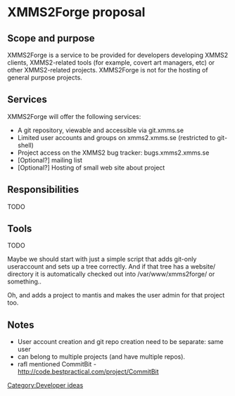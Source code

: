 = XMMS2Forge proposal =

== Scope and purpose ==
XMMS2Forge is a service to be provided for developers developing XMMS2 clients,
XMMS2-related tools (for example, covert art managers, etc) or
other XMMS2-related projects. XMMS2Forge is not for the hosting of general
purpose projects.

== Services ==
XMMS2Forge will offer the following services:
* A git repository, viewable and accessible via git.xmms.se
* Limited user accounts and groups on xmms2.xmms.se (restricted to git-shell)
* Project access on the XMMS2 bug tracker: bugs.xmms2.xmms.se
* [Optional?] mailing list
* [Optional?] Hosting of small web site about project

== Responsibilities ==
TODO

== Tools ==
TODO

<anders>	Maybe we should start with just a simple script that adds git-only useraccount and sets up a tree correctly. And if that tree has a website/ directory it is automatically checked out into /var/www/xmms2forge/<projectname>   or something..

<anders>	Oh, and adds a project to mantis and makes the user admin for that project too.

== Notes ==
* User account creation and git repo creation need to be separate: same user
* can belong to multiple projects (and have multiple repos).
* rafl mentioned CommitBit - http://code.bestpractical.com/project/CommitBit

[[Category:Developer ideas]]